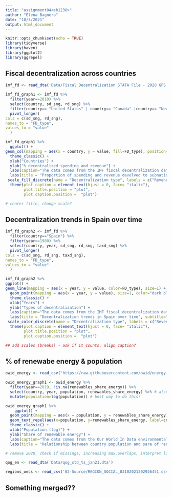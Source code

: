 ```yaml
---
title: "assignment04<eb1238>"
author: "Elena Bagnera"
date: "10/3/2021"
output: html_document
---
```


```r
knitr::opts_chunk$set(echo = TRUE)
library(tidyverse)
library(haven)
library(ggplot2)
library(ggrepel)
```

## Fiscal decentralization across countries

```r
imf_fd <- read_dta('Data/Fiscal Decentralization STATA File - 2020 GFS Database Vintage (2).dta') 

```

```r
imf_fd_graph1 <- imf_fd %>%
  filter(year==2019) %>%
  select(country, sd_sng, rd_sng) %>%
  filter(country== "United States" | country== "Canada" |country== "New Zealand" | country=="Australia") %>%
  pivot_longer(
cols = c(sd_sng, rd_sng),
names_to = "FD_type",
values_to = "value"
  )
```

```r

imf_fd_graph1 %>% 
  ggplot() +
geom_col(mapping = aes(x = country, y = value, fill=FD_type), position="dodge")+
  theme_classic() + 
  xlab("Countries") + 
  ylab("% decentralized spending and revenue") +
  labs(caption="The data comes from the IMF fiscal decentralization database: https://data.imf.org/?sk=1C28EBFB-62B3-4B0C-AED3-048EEEBB684F") +
  labs(title = "Proportion of spending and revenue devolved to subnational governments", subtitle="2019: Australia, Canada, New Zealand, United States") +
 scale_fill_discrete(name = "Decentralization type", labels = c("Revenue decentralization", "Spending decentralization")) +
  theme(plot.caption = element_text(hjust = 0, face= "italic"), 
        plot.title.position = "plot", 
        plot.caption.position =  "plot") 

# center title, change scale?
```

## Decentralization trends in Spain over time

```r
imf_fd_graph2 <- imf_fd %>%
  filter(country=="Spain") %>%
  filter(year>=1980) %>%
  select(country, year, sd_sng, rd_sng, taxd_sng) %>%
  pivot_longer(
cols = c(sd_sng, rd_sng, taxd_sng),
names_to = "FD_type",
values_to = "value"
  )
```


```r
imf_fd_graph2 %>% 
ggplot() +
geom_line(mapping = aes(x = year, y = value, color=FD_type), size=1) +
  geom_point(mapping = aes(x = year, y = value), size=1, color="dark blue") + # change size and color
  theme_classic() + 
  xlab("Years") + 
  ylab("Types of decentralization") +
  labs(caption="The data comes from the IMF fiscal decentralization database: https://data.imf.org/?sk=1C28EBFB-62B3-4B0C-AED3-048EEEBB684F") +
  labs(title = "Decentralization trends in Spain over time", subtitle="From 1980 to 2019", fill="") +
 scale_color_discrete(name = "Decentralization type", labels = c("Revenue decentralization", "Spending decentralization", "Tax revenue decentralization")) +
  theme(plot.caption = element_text(hjust = 0, face= "italic"), 
        plot.title.position = "plot", 
        plot.caption.position =  "plot") 

## add scales (breaks) - ask if it counts. align caption?
```


## % of renewabe energy & population

```r
owid_energy <- read_csv('https://raw.githubusercontent.com/owid/energy-data/master/owid-energy-data.csv') 
```

```r
owid_energy_graph1 <- owid_energy %>%
  filter(year==2019, !is.na(renewables_share_energy)) %>%
  select(country, year, population, renewables_share_energy) %>% # also need to remove regions
  mutate(population=log(population)) # best way to do this?
```


```r
owid_energy_graph1 %>%
    ggplot() +
  geom_point(mapping = aes(x = population, y = renewables_share_energy)) +
  geom_text_repel(aes(x=population, y=renewables_share_energy, label=country), size=3) + # only label 5 countries
  theme_classic() + 
  xlab("Population (log)") + 
  ylab("Share of renewable energy") +
  labs(caption="The data comes from the Our World In Data environmental database") +
  labs(title = "Relationship between country population and sare of renewable energy", subtitle="in 2019", fill="")

# remove 2020, check if missings, increasing max.overlaps, interpret log
```

```r
qog_en <- read_dta('Data/qog_std_ts_jan21.dta') 

```

```r
regions_oecs <- read_csv('02-Source/REGION_SOCIAL_03102021202926451.csv') 
```

## Something merged??

